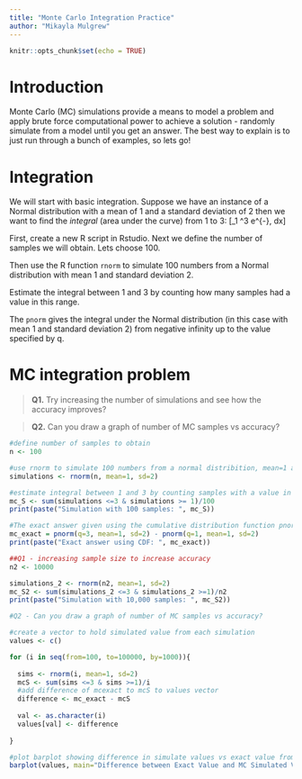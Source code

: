 ```yaml
---
title: "Monte Carlo Integration Practice"
author: "Mikayla Mulgrew"
---
```


```r
knitr::opts_chunk$set(echo = TRUE)
```
# Introduction
Monte Carlo (MC) simulations provide a means to model a problem and apply brute force computational power to achieve a solution - randomly simulate from a model until you get an answer. The best way to explain is to just run through a bunch of examples, so lets go!

# Integration
We will start with basic integration. Suppose we have an instance of a Normal distribution with a mean of 1 and a standard deviation of 2 then we want to find the _integral_ (area under the curve) from 1 to 3:
\[\int_1 ^3 \frac{1}{10\sqrt{2\pi}}e^{-\frac{(x-1)^2}{2\times 2^2}}\, dx\]


First, create a new R script in Rstudio. Next we define the number of samples we will obtain. Lets choose 100.

Then use the R function `rnorm` to simulate 100 numbers from a Normal distribution with mean 1 and standard deviation 2.

Estimate the integral between 1 and 3 by counting how many samples had a value in this range.

The `pnorm` gives the integral under the Normal distribution (in this case with mean 1 and standard deviation 2) from negative infinity up to the value specified by q.

# MC integration problem

> **Q1.** Try increasing the number of simulations and see how the accuracy improves?

> **Q2.** Can you draw a graph of number of MC samples vs accuracy?

```r

#define number of samples to obtain
n <- 100

#use rnorm to simulate 100 numbers from a normal distribition, mean=1 and sd=2
simulations <- rnorm(n, mean=1, sd=2)

#estimate integral between 1 and 3 by counting samples with a value in range
mc_S <- sum(simulations <=3 & simulations >= 1)/100
print(paste("Simulation with 100 samples: ", mc_S))

#The exact answer given using the cumulative distribution function pnorm in R is given by:
mc_exact = pnorm(q=3, mean=1, sd=2) - pnorm(q=1, mean=1, sd=2)
print(paste("Exact answer using CDF: ", mc_exact))

##Q1 - increasing sample size to increase accuracy
n2 <- 10000

simulations_2 <- rnorm(n2, mean=1, sd=2)
mc_S2 <- sum(simulations_2 <=3 & simulations_2 >=1)/n2
print(paste("Simulation with 10,000 samples: ", mc_S2))

#Q2 - Can you draw a graph of number of MC samples vs accuracy?

#create a vector to hold simulated value from each simulation
values <- c()

for (i in seq(from=100, to=100000, by=1000)){
  
  sims <- rnorm(i, mean=1, sd=2)
  mcS <- sum(sims <=3 & sims >=1)/i
  #add difference of mcexact to mcS to values vector
  difference <- mc_exact - mcS
  
  val <- as.character(i)
  values[val] <- difference
  
}

#plot barplot showing difference in simulate values vs exact value from CDF
barplot(values, main="Difference between Exact Value and MC Simulated Values", xlab="Simulation Sample Size", ylab="Difference")
```